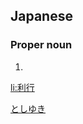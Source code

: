 ==Japanese==
{{ja-kanjitab|利|行}}

===Proper noun===
{{ja-pos|proper|としゆき}}

# {{given name|male|lang=ja}}

[[Category:Japanese male given names|としゆき]]

[[li:利行]]